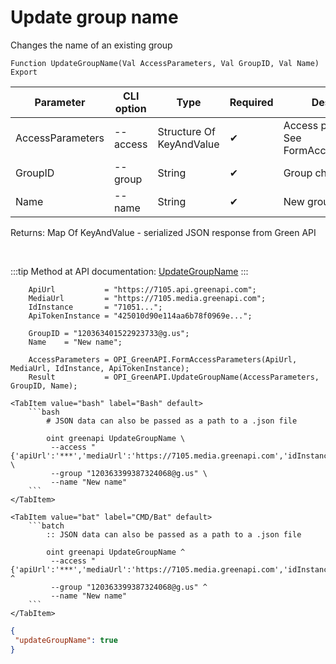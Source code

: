 ﻿---
sidebar_position: 3
description: Update group name and other functions to work with Green API in the Open Integration Package, a free open-source integration library for 1C:Enterprise 8, OneScript and CLI
keywords: [1C, 1С, 1С:Enterprise, 1С:Enterprise 8.3, API, Integration, Services, Exchange, OneScript, CLI, Green API]
---


# Update group name
 Changes the name of an existing group



`Function UpdateGroupName(Val AccessParameters, Val GroupID, Val Name) Export`

  | Parameter | CLI option | Type | Required | Description |
  |-|-|-|-|-|
  | AccessParameters | --access | Structure Of KeyAndValue | &#x2714; | Access parameters. See FormAccessParameters |
  | GroupID | --group | String | &#x2714; | Group chat identifier |
  | Name | --name | String | &#x2714; | New group chat name |

  
  Returns:  Map Of KeyAndValue - serialized JSON response from Green API

<br/>

:::tip
Method at API documentation: [UpdateGroupName](https://green-api.com/docs/api/groups/UpdateGroupName/)
:::
<br/>



```bsl title="1C:Enterprise/OneScript code example"
    ApiUrl           = "https://7105.api.greenapi.com";
    MediaUrl         = "https://7105.media.greenapi.com";
    IdInstance       = "71051...";
    ApiTokenInstance = "425010d90e114aa6b78f0969e...";

    GroupID = "120363401522923733@g.us";
    Name    = "New name";

    AccessParameters = OPI_GreenAPI.FormAccessParameters(ApiUrl, MediaUrl, IdInstance, ApiTokenInstance);
    Result           = OPI_GreenAPI.UpdateGroupName(AccessParameters, GroupID, Name);
```
 

 <Tabs>
  
    <TabItem value="bash" label="Bash" default>
        ```bash
            # JSON data can also be passed as a path to a .json file
            
            oint greenapi UpdateGroupName \
             --access "{'apiUrl':'***','mediaUrl':'https://7105.media.greenapi.com','idInstance':'7105187566','apiTokenInstance':'***'}" \
             --group "120363399387324068@g.us" \
             --name "New name"
        ```
    </TabItem>
  
    <TabItem value="bat" label="CMD/Bat" default>
        ```batch
            :: JSON data can also be passed as a path to a .json file
            
            oint greenapi UpdateGroupName ^
             --access "{'apiUrl':'***','mediaUrl':'https://7105.media.greenapi.com','idInstance':'7105187566','apiTokenInstance':'***'}" ^
             --group "120363399387324068@g.us" ^
             --name "New name"
        ```
    </TabItem>
</Tabs>


```json title="Result"
{
 "updateGroupName": true
}
```
